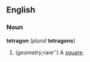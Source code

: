 ==English==
===Noun===
'''tetragon''' (''plural'' '''tetragons''')

#(''geometry; ''rare'') A [[square]].